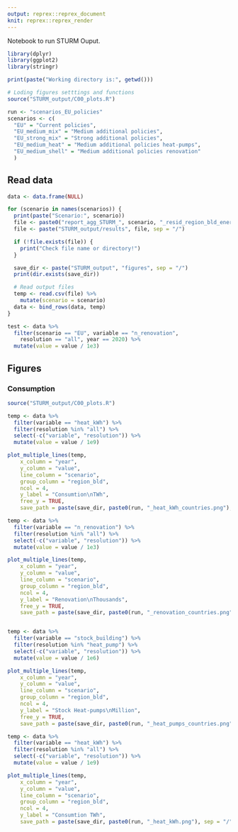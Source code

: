 ```yaml
---
output: reprex::reprex_document
knit: reprex::reprex_render
---
```


Notebook to run STURM Ouput.

```r
library(dplyr)
library(ggplot2)
library(stringr)

print(paste("Working directory is:", getwd()))

# Loding figures setttings and functions
source("STURM_output/C00_plots.R")

run <- "scenarios_EU_policies"
scenarios <- c(
  "EU" = "Current policies",
  "EU_medium_mix" = "Medium additional policies",
  "EU_strong_mix" = "Strong additional policies",
  "EU_medium_heat" = "Medium additional policies heat-pumps",
  "EU_medium_shell" = "Medium additional policies renovation"
  )
```

## Read data
```r
data <- data.frame(NULL)

for (scenario in names(scenarios)) {
  print(paste("Scenario:", scenario))
  file <- paste0("report_agg_STURM_", scenario, "_resid_region_bld_energy.csv")
  file <- paste("STURM_output/results", file, sep = "/")

  if (!file.exists(file)) {
    print("Check file name or directory!")
  }

  save_dir <- paste("STURM_output", "figures", sep = "/")
  print(dir.exists(save_dir))

  # Read output files
  temp <- read.csv(file) %>%
    mutate(scenario = scenario)
  data <- bind_rows(data, temp)
}

```

```r

test <- data %>%
  filter(scenario == "EU", variable == "n_renovation",
    resolution == "all", year == 2020) %>%
  mutate(value = value / 1e3)

```

## Figures

### Consumption
```r
source("STURM_output/C00_plots.R")

temp <- data %>%
  filter(variable == "heat_kWh") %>%
  filter(resolution %in% "all") %>%
  select(-c("variable", "resolution")) %>%
  mutate(value = value / 1e9)

plot_multiple_lines(temp,
    x_column = "year",
    y_column = "value",
    line_column = "scenario",
    group_column = "region_bld",
    ncol = 4,
    y_label = "Consumtion\nTWh",
    free_y = TRUE,
    save_path = paste(save_dir, paste0(run, "_heat_kWh_countries.png"), sep = "/"))

temp <- data %>%
  filter(variable == "n_renovation") %>%
  filter(resolution %in% "all") %>%
  select(-c("variable", "resolution")) %>%
  mutate(value = value / 1e3)

plot_multiple_lines(temp,
    x_column = "year",
    y_column = "value",
    line_column = "scenario",
    group_column = "region_bld",
    ncol = 4,
    y_label = "Renovation\nThousands",
    free_y = TRUE,
    save_path = paste(save_dir, paste0(run, "_renovation_countries.png"), sep = "/"))


temp <- data %>%
  filter(variable == "stock_building") %>%
  filter(resolution %in% "heat_pump") %>%
  select(-c("variable", "resolution")) %>%
  mutate(value = value / 1e6)

plot_multiple_lines(temp,
    x_column = "year",
    y_column = "value",
    line_column = "scenario",
    group_column = "region_bld",
    ncol = 4,
    y_label = "Stock Heat-pumps\nMillion",
    free_y = TRUE,
    save_path = paste(save_dir, paste0(run, "_heat_pumps_countries.png"), sep = "/"))
```

```r
temp <- data %>%
  filter(variable == "heat_kWh") %>%
  filter(resolution %in% "all") %>%
  select(-c("variable", "resolution")) %>%
  mutate(value = value / 1e9)

plot_multiple_lines(temp,
    x_column = "year",
    y_column = "value",
    line_column = "scenario",
    group_column = "region_bld",
    ncol = 4,
    y_label = "Consumtion TWh",
    save_path = paste(save_dir, paste0(run, "_heat_kWh.png"), sep = "/"))
```